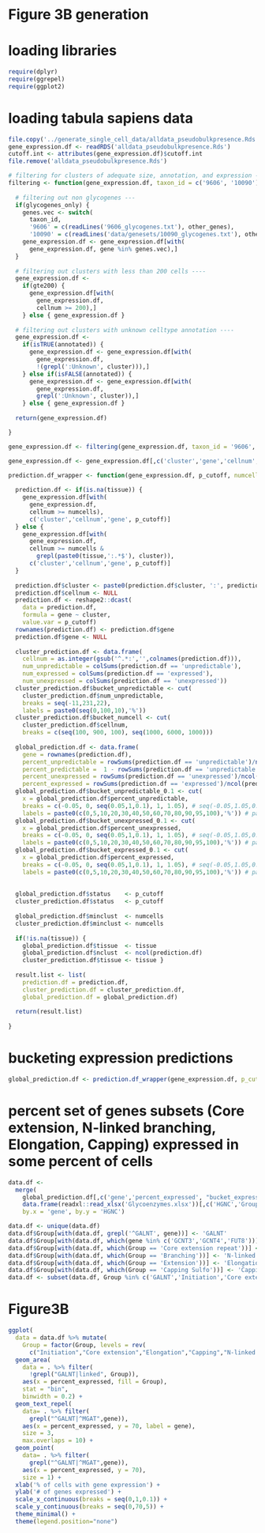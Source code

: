 # Figure 3B generation

# loading libraries

```r
require(dplyr)
require(ggrepel)
require(ggplot2)
```

# loading tabula sapiens data

```r
file.copy('../generate_single_cell_data/alldata_pseudobulkpresence.Rds', getwd())
gene_expression.df <- readRDS('alldata_pseudobulkpresence.Rds')
cutoff.int <- attributes(gene_expression.df)$cutoff.int
file.remove('alldata_pseudobulkpresence.Rds')
```

```r
# filtering for clusters of adequate size, annotation, and expression ----
filtering <- function(gene_expression.df, taxon_id = c('9606', '10090'), glycogenes_only = F, other_genes = NULL, gte200 = T, annotated = T) {
  
  # filtering out non glycogenes ---
  if(glycogenes_only) {
    genes.vec <- switch(
      taxon_id, 
      '9606' = c(readLines('9606_glycogenes.txt'), other_genes),
      '10090' = c(readLines('data/genesets/10090_glycogenes.txt'), other_genes))
    gene_expression.df <- gene_expression.df[with(
      gene_expression.df, gene %in% genes.vec),]
  }
  
  # filtering out clusters with less than 200 cells ----
  gene_expression.df <- 
    if(gte200) {
      gene_expression.df[with(
        gene_expression.df,
        cellnum >= 200),]
    } else { gene_expression.df }
  
  # filtering out clusters with unknown celltype annotation ----
  gene_expression.df <- 
    if(isTRUE(annotated)) {
      gene_expression.df <- gene_expression.df[with(
        gene_expression.df, 
        !(grepl(':Unknown', cluster))),]
    } else if(isFALSE(annotated)) {
      gene_expression.df <- gene_expression.df[with(
        gene_expression.df, 
        grepl(':Unknown', cluster)),]
    } else { gene_expression.df }
  
  return(gene_expression.df)

}
```

```r
gene_expression.df <- filtering(gene_expression.df, taxon_id = '9606', glycogenes_only = T, other_genes = 'DAG1', gte200 = T, annotated = T)
```

```r
gene_expression.df <- gene_expression.df[,c('cluster','gene','cellnum','pseudobulk','status5E-03')]
```

```r
prediction.df_wrapper <- function(gene_expression.df, p_cutoff, numcells = 200, tissue = NA) {
  
  prediction.df <- if(is.na(tissue)) { 
    gene_expression.df[with(
      gene_expression.df, 
      cellnum >= numcells), 
      c('cluster','cellnum','gene', p_cutoff)]
  } else {
    gene_expression.df[with(
      gene_expression.df, 
      cellnum >= numcells &
        grepl(paste0(tissue,':.*$'), cluster)), 
      c('cluster','cellnum','gene', p_cutoff)]
  }
  
  prediction.df$cluster <- paste0(prediction.df$cluster, ':', prediction.df$cellnum)
  prediction.df$cellnum <- NULL
  prediction.df <- reshape2::dcast(
    data = prediction.df, 
    formula = gene ~ cluster, 
    value.var = p_cutoff)
  rownames(prediction.df) <- prediction.df$gene
  prediction.df$gene <- NULL
  
  cluster_prediction.df <- data.frame(
    cellnum = as.integer(gsub('^.*:','',colnames(prediction.df))),
    num_unpredictable = colSums(prediction.df == 'unpredictable'),
    num_expressed = colSums(prediction.df == 'expressed'),
    num_unexpressed = colSums(prediction.df == 'unexpressed'))
  cluster_prediction.df$bucket_unpredictable <- cut(
    cluster_prediction.df$num_unpredictable,
    breaks = seq(-11,231,22),
    labels = paste0(seq(0,100,10),'%'))
  cluster_prediction.df$bucket_numcell <- cut(
    cluster_prediction.df$cellnum,
    breaks = c(seq(100, 900, 100), seq(1000, 6000, 1000)))
  
  global_prediction.df <- data.frame(
    gene = rownames(prediction.df),
    percent_unpredictable = rowSums(prediction.df == 'unpredictable')/ncol(prediction.df),
    percent_predictable =  1 - rowSums(prediction.df == 'unpredictable')/ncol(prediction.df),
    percent_unexpressed = rowSums(prediction.df == 'unexpressed')/ncol(prediction.df),
    percent_expressed = rowSums(prediction.df == 'expressed')/ncol(prediction.df))
  global_prediction.df$bucket_unpredictable_0.1 <- cut(
    x = global_prediction.df$percent_unpredictable,
    breaks = c(-0.05, 0, seq(0.05,1,0.1), 1, 1.05), # seq(-0.05,1.05,0.1),
    labels = paste0(c(0,5,10,20,30,40,50,60,70,80,90,95,100),'%')) # paste0(seq(0,100,10),'%'))
  global_prediction.df$bucket_unexpressed_0.1 <- cut(
    x = global_prediction.df$percent_unexpressed,
    breaks = c(-0.05, 0, seq(0.05,1,0.1), 1, 1.05), # seq(-0.05,1.05,0.1),
    labels = paste0(c(0,5,10,20,30,40,50,60,70,80,90,95,100),'%')) # paste0(seq(0,100,10),'%'))
  global_prediction.df$bucket_expressed_0.1 <- cut(
    x = global_prediction.df$percent_expressed,
    breaks = c(-0.05, 0, seq(0.05,1,0.1), 1, 1.05), # seq(-0.05,1.05,0.1),
    labels = paste0(c(0,5,10,20,30,40,50,60,70,80,90,95,100),'%')) # paste0(seq(0,100,10),'%'))
  
  
  global_prediction.df$status    <- p_cutoff
  cluster_prediction.df$status   <- p_cutoff
  
  global_prediction.df$minclust  <- numcells
  cluster_prediction.df$minclust <- numcells
  
  if(!is.na(tissue)) { 
    global_prediction.df$tissue  <- tissue
    global_prediction.df$nclust  <- ncol(prediction.df)
    cluster_prediction.df$tissue <- tissue }
  
  result.list <- list(
    prediction.df = prediction.df,
    cluster_prediction.df = cluster_prediction.df,
    global_prediction.df = global_prediction.df)
  
  return(result.list)
  
}
```

# bucketing expression predictions

```r
global_prediction.df <- prediction.df_wrapper(gene_expression.df, p_cutoff = 'status5E-03')$global_prediction.df
```

# percent set of genes subsets (Core extension, N-linked branching, Elongation, Capping) expressed in some percent of cells

```r
data.df <- 
  merge(
    global_prediction.df[,c('gene','percent_expressed', "bucket_expressed_0.1")],
    data.frame(readxl::read_xlsx('Glycoenzymes.xlsx'))[,c('HGNC','Group')],
    by.x = 'gene', by.y = 'HGNC')

data.df <- unique(data.df)
data.df$Group[with(data.df, grepl('^GALNT', gene))] <- 'GALNT'
data.df$Group[with(data.df, which(gene %in% c('GCNT3','GCNT4','FUT8')))] <- 'Core extension'
data.df$Group[with(data.df, which(Group == 'Core extension repeat'))] <- 'Core extension'
data.df$Group[with(data.df, which(Group == 'Branching'))] <- 'N-linked branching'
data.df$Group[with(data.df, which(Group == 'Extension'))] <- 'Elongation'
data.df$Group[with(data.df, which(Group == 'Capping Sulfo'))] <- 'Capping'
data.df <- subset(data.df, Group %in% c('GALNT','Initiation','Core extension','N-linked branching','Elongation','Capping'))
```

# Figure3B

```r
ggplot(
  data = data.df %>% mutate(
    Group = factor(Group, levels = rev(
      c("Initiation","Core extension","Elongation","Capping","N-linked branching","GALNT"))))) + 
  geom_area(
    data = . %>% filter(
      !grepl("GALNT|linked", Group)), 
    aes(x = percent_expressed, fill = Group), 
    stat = "bin", 
    binwidth = 0.2) + 
  geom_text_repel(
    data= . %>% filter(
      grepl("^GALNT|^MGAT",gene)), 
    aes(x = percent_expressed, y = 70, label = gene),
    size = 3,
    max.overlaps = 10) +
  geom_point(
    data= . %>% filter(
      grepl("^GALNT|^MGAT",gene)),
    aes(x = percent_expressed, y = 70), 
    size = 1) +
  xlab('% of cells with gene expression') +
  ylab('# of genes expressed') + 
  scale_x_continuous(breaks = seq(0,1,0.1)) +
  scale_y_continuous(breaks = seq(0,70,5)) +
  theme_minimal() +
  theme(legend.position="none")
```
